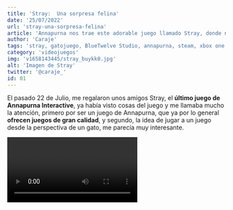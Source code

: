 ```yaml
---
title: 'Stray:  Una sorpresa felina'
date: '25/07/2022'
url: 'stray-una-sorpresa-felina' 
article: 'Annapurna nos trae este adorable juego llamado Stray, donde nos situaremos en el punto de vista de un gato'
author: 'Caraje'
tags: 'stray, gatojuego, BlueTwelve Studio, annapurna, steam, xbox one, ps5'
category: 'videojuegos'
img: 'v1658143445/stray_buykk0.jpg'
alt: 'Imagen de Stray'
twitter: '@caraje_'
id: 01
---
```



El pasado 22 de Julio, me regalaron unos amigos Stray, el **último juego de Annapurna Interactive**, ya había visto cosas del juego y me llamaba mucho la atención, primero por ser un juego de Annapurna, que ya por lo general **ofrecen juegos de gran calidad**, y segundo, la idea de jugar a un juego desde la perspectiva de un gato, me parecía muy interesante.

<Video episode='4uP2MyUL49s' />

No sabía muy bien qué esperar del juego, por lo general, cuando me llama la atención un juego, paso a no saturarme de videos e información, ya que acabas sabiendo más de lo esperado o te genera una serie de expectativas que al final no se cumplen, asi que la idea era sorprenderme desde el primer minuto.

El juego arranca con un pequeño gato que está con su familia explorando el mundo natural, hasta que desgraciadamente se ven obligados a separarse, es cuando comienza nuestra aventura, **acabaremos en una ciudad que ha sido invadida por la naturaleza y sus únicos habitantes son robots que hacen su vida natural**, también descubriremos que las afueras de la ciudad se ha propagado una plaga que mantiene a estos robots encerrados y temerosos de la vida en el exterior.


En esta ciudad conoceremos a sus diferentes habitantes y se nos propondrán diferentes puzzles para poder continuar con la historia, de la cual no voy a contar mas por eso de los spoilers. 

La principal característica del juego, es **interactuar con el entorno como si fuéramos un gato**, y realmente es algo que han logrado realmente bien, al poco de empezar a jugar, **sin darte cuenta es como si empezaras a pensar como un gato**, solo ves sitios a los que poder subirse, cosas que tirar, en fin, las cosas habituales de un gato.

<Imagen img='/v1658777281/stray1_x82hoa.webp' alt='Stray gato' />

Aunque he de reconocer que **los puzzles que nos plantean son bastante sencillos**, difícilmente te van a plantear un reto a la hora de jugar donde te veas atascado durante un montón de minutos, en realidad salvo un par de tramos es un juego bastante pasillero, algo que no es del todo malo, tampoco es que tengas unas mecánicas que puedan dar mucho más juego.

Estas básicamente se limitan a moverte por sitios, coger cosas, saltar a lugares y traer y llevar cosas, mecánicas sencillas, pero que **los desarrolladores han sabido explotar perfectamente**, y que como el juego tampoco es largo, aproximadamente he tardado unas 6 horas en pasarlo, jugando despacito, tampoco se hacen pesadas.

Visualmente es un juego tremendamente bonito, incluso en esas ciudades abandonadas por las que nos movemos, **el trabajo de iluminación y texturas es más que satisfactorio y las animaciones del protagonista felino, son realmente buenas**, se nota que han dedicado mucho tiempo a pulir estos apartados.

Los personajes que nos encontramos, la mayoría serán un poco tipo NPC que no aporta nada, pero los 2 o 3 que hay, han logrado darles una gran personalidad e incluso puedes empatizar con ellos.

En la parte negativa del juego, tengo que decir que aunque el juego esta muy bien optimizado (juegue en la versión de Steam para PC) tiene algunos bajones de FPS esporádicos, nada preocupante ni que afecten a la experiencia de juego.

<Imagen img='/v1658777281/stray2_upzrrg.webp' alt='stray gato b12' />

Tambien me saco un poco la historia **algunos puzzles, me habría gustado que fueras lo máximo posible un gato**, sin embargo, hay puzzles donde claramente no los haría nunca un gato, quizás si en lugar de hacer ciertas acciones con el gato, las hiciera el pequeño robotito que nos acompaña, habría mejorado el resultado final.

Resumiendo, he disfrutado del juego, más de lo que esperaba y **una vez Annapurna han logrado traernos un gran juego que disfrutarán tanto jugadores más experimentados, como jugadores que no son tan habituales** y eso en mi opinión, solo habla bien del trabajo de la gente de BlueTwelve Studio

No puedo hacer otra cosa más que recomendar jugarlo, seguro que no os arrepentís de darle la oportunidad.


<Imagen img='v1658777281/stray3_tewvyj.webp' alt='stray esperando' />